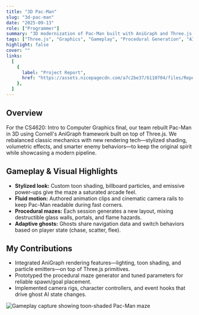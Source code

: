```yaml
---
title: "3D Pac-Man"
slug: "3d-pac-man"
date: "2025-09-13"
role: ["Programmer"]
summary: "3D modernization of Pac-Man built with AniGraph and Three.js, complete with stylized shading, smarter ghosts, and procedural mazes."
tags: ["Three.js", "Graphics", "Gameplay", "Procedural Generation", "AI", "Typescript", "Classic"]
highlight: false
cover: ""
links:
  [
    {
      label: "Project Report",
      href: "https://assets.nicepagecdn.com/a7c2be37/6110704/files/Report9.pdf",
    },
  ]
---
```




## Overview

For the CS4620: Intro to Computer Graphics final, our team rebuilt Pac-Man in 3D using Cornell's AniGraph framework built on top of Three.js. We rebalanced classic mechanics with new rendering tech—stylized shading, volumetric effects, and smarter enemy behaviors—to keep the original spirit while showcasing a modern pipeline.

## Gameplay & Visual Highlights

- **Stylized look:** Custom toon shading, billboard particles, and emissive power-ups give the maze a saturated arcade feel.
- **Fluid motion:** Authored animation clips and cinematic camera rails to keep Pac-Man readable during fast corners.
- **Procedural mazes:** Each session generates a new layout, mixing destructible glass walls, portals, and flame hazards.
- **Adaptive ghosts:** Ghosts share navigation data and switch behaviors based on player state (chase, scatter, flee).

## My Contributions

- Integrated AniGraph rendering features—lighting, toon shading, and particle emitters—on top of Three.js primitives.
- Prototyped the procedural maze generator and tuned parameters for reliable spawn/goal placement.
- Implemented camera rigs, character controllers, and event hooks that drive ghost AI state changes.

<img src={shot1} alt="Gameplay capture showing toon-shaded Pac-Man maze" />
